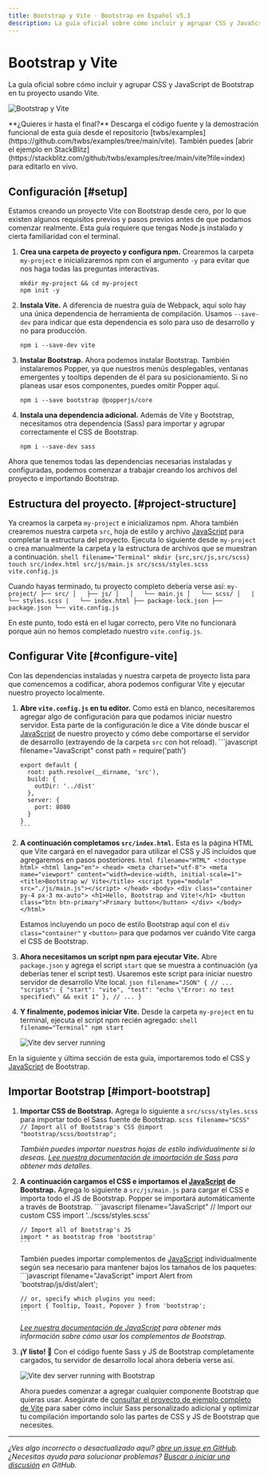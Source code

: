```yaml
---
title: Bootstrap y Vite · Bootstrap en Español v5.3
description: La guía oficial sobre cómo incluir y agrupar CSS y JavaScript de Bootstrap en tu proyecto usando Vite.
---
```


# Bootstrap y Vite

La guía oficial sobre cómo incluir y agrupar CSS y JavaScript de Bootstrap en tu proyecto usando Vite.

![Bootstrap y Vite](/bootstrap/5.3/assets/img/guides/bootstrap-vite.png)

<Callout type="info" emoji="">
**¿Quieres ir hasta el final?** Descarga el código fuente y la demostración funcional de esta guía desde el repositorio [twbs/examples](https://github.com/twbs/examples/tree/main/vite). También puedes [abrir el ejemplo en StackBlitz](https://stackblitz.com/github/twbs/examples/tree/main/vite?file=index) para editarlo en vivo.
</Callout>

<MainBanner />

## Configuración [#setup]

Estamos creando un proyecto Vite con Bootstrap desde cero, por lo que existen algunos requisitos previos y pasos previos antes de que podamos comenzar realmente. Esta guía requiere que tengas Node.js instalado y cierta familiaridad con el terminal.

1.  **Crea una carpeta de proyecto y configura npm.** Crearemos la carpeta `my-project` e inicializaremos npm con el argumento `-y` para evitar que nos haga todas las preguntas interactivas.
    ```shell filename="Terminal"
    mkdir my-project && cd my-project
    npm init -y
    ```
    
2.  **Instala Vite.** A diferencia de nuestra guía de Webpack, aquí solo hay una única dependencia de herramienta de compilación. Usamos `--save-dev` para indicar que esta dependencia es solo para uso de desarrollo y no para producción.
    ```shell filename="Terminal"
    npm i --save-dev vite
    ``` 
    
3.  **Instalar Bootstrap.** Ahora podemos instalar Bootstrap. También instalaremos Popper, ya que nuestros menús desplegables, ventanas emergentes y tooltips dependen de él para su posicionamiento. Si no planeas usar esos componentes, puedes omitir Popper aquí.
    ```shell filename="Terminal"
    npm i --save bootstrap @popperjs/core
    ```
    
4.  **Instala una dependencia adicional.** Además de Vite y Bootstrap, necesitamos otra dependencia (Sass) para importar y agrupar correctamente el CSS de Bootstrap.
    ```shell filename="Terminal"
    npm i --save-dev sass
    ```
    

Ahora que tenemos todas las dependencias necesarias instaladas y configuradas, podemos comenzar a trabajar creando los archivos del proyecto e importando Bootstrap.

## Estructura del proyecto. [#project-structure]

Ya creamos la carpeta `my-project` e inicializamos npm. Ahora también crearemos nuestra carpeta `src`, hoja de estilo y archivo [JavaScript](https://esdocu.dev/javascript) para completar la estructura del proyecto. Ejecuta lo siguiente desde `my-project` o crea manualmente la carpeta y la estructura de archivos que se muestran a continuación.
    ```shell filename="Terminal"
    mkdir {src,src/js,src/scss}
    touch src/index.html src/js/main.js src/scss/styles.scss vite.config.js
    ```

Cuando hayas terminado, tu proyecto completo debería verse así:
    ```
    my-project/
    ├── src/
    │   ├── js/
    │   │   └── main.js
    │   └── scss/
    │   |   └── styles.scss
    |   └── index.html
    ├── package-lock.json
    ├── package.json
    └── vite.config.js
    ```

En este punto, todo está en el lugar correcto, pero Vite no funcionará porque aún no hemos completado nuestro `vite.config.js`.

## Configurar Vite [#configure-vite]

Con las dependencias instaladas y nuestra carpeta de proyecto lista para que comencemos a codificar, ahora podemos configurar Vite y ejecutar nuestro proyecto localmente.

1.  **Abre `vite.config.js` en tu editor.** Como está en blanco, necesitaremos agregar algo de configuración para que podamos iniciar nuestro servidor. Esta parte de la configuración le dice a Vite dónde buscar el [JavaScript](https://esdocu.dev/javascript) de nuestro proyecto y cómo debe comportarse el servidor de desarrollo (extrayendo de la carpeta `src` con hot reload).
        ```javascript filename="JavaScript"
        const path = require('path')
        
        export default {
          root: path.resolve(__dirname, 'src'),
          build: {
            outDir: '../dist'
          },
          server: {
            port: 8080
          }
        }
        ```
    
2.  **A continuación completamos `src/index.html`.** Esta es la página HTML que Vite cargará en el navegador para utilizar el CSS y JS incluidos que agregaremos en pasos posteriores.
        ```html filename="HTML"
        <!doctype html>
        <html lang="en">
          <head>
            <meta charset="utf-8">
            <meta name="viewport" content="width=device-width, initial-scale=1">
            <title>Bootstrap w/ Vite</title>
            <script type="module" src="./js/main.js"></script>
          </head>
          <body>
            <div class="container py-4 px-3 mx-auto">
              <h1>Hello, Bootstrap and Vite!</h1>
              <button class="btn btn-primary">Primary button</button>
            </div>
          </body>
        </html>
        ```
    
    Estamos incluyendo un poco de estilo Bootstrap aquí con el `div class="container"` y `<button>` para que podamos ver cuándo Vite carga el CSS de Bootstrap.
    
3.  **Ahora necesitamos un script npm para ejecutar Vite.** Abre `package.json` y agrega el script `start` que se muestra a continuación (ya deberías tener el script test). Usaremos este script para iniciar nuestro servidor de desarrollo Vite local.
        ```json filename="JSON"
        {
          // ...
          "scripts": {
            "start": "vite",
            "test": "echo \"Error: no test specified\" && exit 1"
          },
          // ...
        }
        ```
    
4.  **Y finalmente, podemos iniciar Vite.** Desde la carpeta `my-project` en tu terminal, ejecuta el script npm recién agregado:
        ```shell filename="Terminal"
        npm start
        ```
    
    ![Vite dev server running](/bootstrap/5.3/assets/img/guides/vite-dev-server.png)

En la siguiente y última sección de esta guía, importaremos todo el CSS y [JavaScript](https://esdocu.dev/javascript) de Bootstrap.

<ContentSuggestion />

## Importar Bootstrap [#import-bootstrap]

1.  **Importar CSS de Bootstrap.** Agrega lo siguiente a `src/scss/styles.scss` para importar todo el Sass fuente de Bootstrap.
        ```scss filename="SCSS"
        // Import all of Bootstrap's CSS
        @import "bootstrap/scss/bootstrap";
        ```
    
    _También puedes importar nuestras hojas de estilo individualmente si lo deseas. [Lee nuestra documentación de importación de Sass](/bootstrap/5.3/customize/sass/#importing) para obtener más detalles._
    
2.  **A continuación cargamos el CSS e importamos el [JavaScript](https://esdocu.dev/javascript) de Bootstrap.** Agrega lo siguiente a `src/js/main.js` para cargar el CSS e importa todo el JS de Bootstrap. Popper se importará automáticamente a través de Bootstrap.
        ```javascript filename="JavaScript"
        // Import our custom CSS
        import '../scss/styles.scss'
        
        // Import all of Bootstrap's JS
        import * as bootstrap from 'bootstrap'
        ```
    
    También puedes importar complementos de [JavaScript](https://esdocu.dev/javascript) individualmente según sea necesario para mantener bajos los tamaños de los paquetes:
        ```javascript filename="JavaScript"
        import Alert from 'bootstrap/js/dist/alert';
        
        // or, specify which plugins you need:
        import { Tooltip, Toast, Popover } from 'bootstrap';
        ```
    
    _[Lee nuestra documentación de JavaScript](/bootstrap/5.3/getting-started/javascript/) para obtener más información sobre cómo usar los complementos de Bootstrap._
    
3.  **¡Y listo! 🎉** Con el código fuente Sass y JS de Bootstrap completamente cargados, tu servidor de desarrollo local ahora debería verse así.
    
    ![Vite dev server running with Bootstrap](/bootstrap/5.3/assets/img/guides/vite-dev-server-bootstrap.png)
    
    Ahora puedes comenzar a agregar cualquier componente Bootstrap que quieras usar. Asegúrate de [consultar el proyecto de ejemplo completo de Vite](https://github.com/twbs/examples/tree/main/vite) para saber cómo incluir Sass personalizado adicional y optimizar tu compilación importando solo las partes de CSS y JS de Bootstrap que necesites.
    

* * *

_¿Ves algo incorrecto o desactualizado aquí? [abre un issue en GitHub](https://github.com/twbs/bootstrap/issues/new/choose). ¿Necesitas ayuda para solucionar problemas? [Buscar o iniciar una discusión](https://github.com/twbs/bootstrap/discussions) en GitHub._